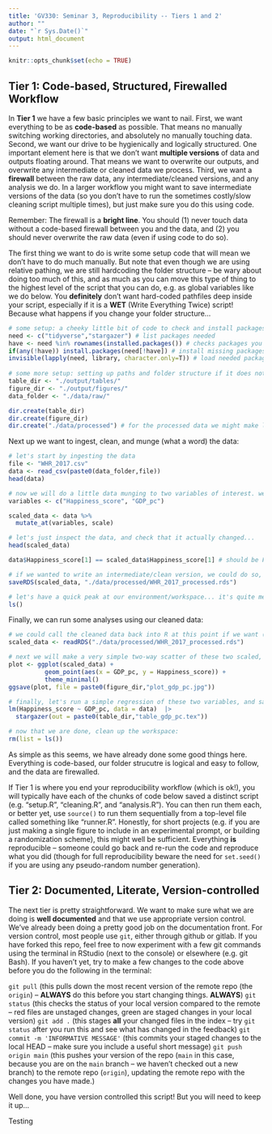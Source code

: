 ```yaml
---
title: 'GV330: Seminar 3, Reproducibility -- Tiers 1 and 2'
author: ""
date: "`r Sys.Date()`"
output: html_document
---
```


```r
knitr::opts_chunk$set(echo = TRUE)
```

## Tier 1: Code-based, Structured, Firewalled Workflow

In **Tier 1** we have a few basic principles we want to nail. First, we want everything to be as **code-based** as possible. That means no manually switching working directories, and absolutely no manually touching data. Second, we want our drive to be hygienically and logically structured. One important element here is that we don't want **multiple versions** of data and outputs floating around. That means we want to overwrite our outputs, and overwrite any intermediate or cleaned data we process. Third, we want a **firewall** between the raw data, any intermediate/cleaned versions, and any analysis we do. In a larger workflow you might want to save intermediate versions of the data (so you don't have to run the sometimes costly/slow cleaning script multiple times), but just make sure you do this using code. 

Remember: The firewall is a **bright line**. You should (1) never touch data without a code-based firewall between you and the data, and (2) you should never overwrite the raw data (even if using code to do so).

The first thing we want to do is write some setup code that will mean we don't have to do much manually. But note that even though we are using relative pathing, we are still hardcoding the folder structure -- be wary about doing too much of this, and as much as you can move this type of thing to the highest level of the script that you can do, e.g. as global variables like we do below. You **definitely** don't want hard-coded pathfiles deep inside your script, especially if it is a **WET** (Write Everything Twice) script! Because what happens if you change your folder structure...

```r
# some setup: a cheeky little bit of code to check and install packages
need <- c("tidyverse","stargazer") # list packages needed
have <- need %in% rownames(installed.packages()) # checks packages you have
if(any(!have)) install.packages(need[!have]) # install missing packages
invisible(lapply(need, library, character.only=T)) # load needed packages
 
# some more setup: setting up paths and folder structure if it does not yet exist
table_dir <- "./output/tables/"
figure_dir <- "./output/figures/"
data_folder <- "./data/raw/"

dir.create(table_dir)
dir.create(figure_dir)
dir.create("./data/processed") # for the processed data we might make later
```

Next up we want to ingest, clean, and munge (what a word) the data:

```r
# let's start by ingesting the data
file <- "WHR_2017.csv"
data <- read_csv(paste0(data_folder,file))
head(data)

# now we will do a little data munging to two variables of interest. we're going to keep it simple, we will just standardize two variables. 
variables <- c("Happiness_score", "GDP_pc")

scaled_data <- data %>%
  mutate_at(variables, scale)

# let's just inspect the data, and check that it actually changed...
head(scaled_data)

data$Happiness_score[1] == scaled_data$Happiness_score[1] # should be FALSE -- we could code up a warning here if we want

# if we wanted to write an intermediate/clean version, we could do so, making sure not to overwrite the original data
saveRDS(scaled_data, "./data/processed/WHR_2017_processed.rds")

# let's have a quick peak at our environment/workspace... it's quite messy! lots of objects floating around. we'll come back to this point soon.
ls()
```

Finally, we can run some analyses using our cleaned data:

```r
# we could call the cleaned data back into R at this point if we want (or not):
scaled_data <- readRDS("./data/processed/WHR_2017_processed.rds")

# next we will make a very simple two-way scatter of these two scaled, and save the output to the appropriate folder.
plot <- ggplot(scaled_data) +
          geom_point(aes(x = GDP_pc, y = Happiness_score)) +
          theme_minimal()
ggsave(plot, file = paste0(figure_dir,"plot_gdp_pc.jpg"))

# finally, let's run a simple regression of these two variables, and save the output as a latex table.
lm(Happiness_score ~ GDP_pc, data = data)  |>
  stargazer(out = paste0(table_dir,"table_gdp_pc.tex"))

# now that we are done, clean up the workspace:
rm(list = ls())
```

As simple as this seems, we have already done some good things here. Everything is code-based, our folder strucutre is logical and easy to follow, and the data are firewalled. 

If Tier 1 is where you end your reproducibility workflow (which is ok!), you will typically have each of the chunks of code below saved a distinct script (e.g. "setup.R", "cleaning.R", and "analysis.R"). You can then run them each, or better yet, use `source()` to run them sequentially from a top-level file called something like "runner.R". Honestly, for short projects (e.g. if you are just making a single figure to include in an experimental prompt, or building a randomization scheme), this might well be sufficient. Everything **is** reproducible -- someone could go back and re-run the code and reproduce what you did (though for full reproducibility beware the need for `set.seed()` if you are using any pseudo-random number generation). 

## Tier 2: Documented, Literate, Version-controlled

The next tier is pretty straightforward. We want to make sure what we are doing is **well documented** and that we use appropriate version control. We've already been doing a pretty good job on the documentation front. For version control, most people use `git`, either through github or gitlab. If you have forked this repo, feel free to now experiment with a few git commands using the terminal in RStudio (next to the console) or elsewhere (e.g. git Bash). If you haven't yet, try to make a few changes to the code above before you do the following in the terminal:

`git pull` (this pulls down the most recent version of the remote repo (the `origin`) -- **ALWAYS** do this before you start changing things. **ALWAYS**)
`git status` (this checks the status of your local version compared to the remote -- red files are unstaged changes, green are staged changes in your local version)
`git add .` (this stages **all** your changed files in the index -- try `git status` after you run this and see what has changed in the feedback)
`git commit -m 'INFORMATIVE MESSAGE'` (this commits your staged changes to the local HEAD -- make sure you include a useful short message)
`git push origin main` (this pushes your version of the repo (`main` in this case, because you are on the `main` branch -- we haven't checked out a new branch) to the remote repo (`origin`), updating the remote repo with the changes you have made.)

Well done, you have version controlled this script! But you will need to keep it up... 

Testing 
